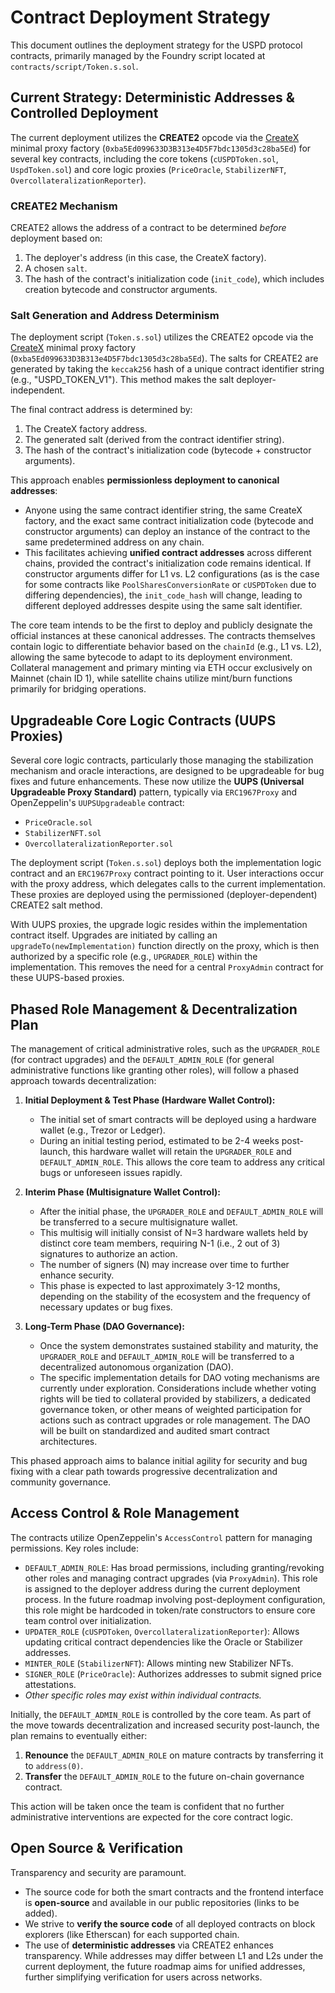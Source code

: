 # Contract Deployment Strategy

This document outlines the deployment strategy for the USPD protocol contracts, primarily managed by the Foundry script located at `contracts/script/Token.s.sol`.

## Current Strategy: Deterministic Addresses & Controlled Deployment

The current deployment utilizes the **CREATE2** opcode via the [CreateX](https://github.com/pcaversaccio/createx) minimal proxy factory (`0xba5Ed099633D3B313e4D5F7bdc1305d3c28ba5Ed`) for several key contracts, including the core tokens (`cUSPDToken.sol`, `UspdToken.sol`) and core logic proxies (`PriceOracle`, `StabilizerNFT`, `OvercollateralizationReporter`).

### CREATE2 Mechanism

CREATE2 allows the address of a contract to be determined *before* deployment based on:
1.  The deployer's address (in this case, the CreateX factory).
2.  A chosen `salt`.
3.  The hash of the contract's initialization code (`init_code`), which includes creation bytecode and constructor arguments.

### Salt Generation and Address Determinism

The deployment script (`Token.s.sol`) utilizes the CREATE2 opcode via the [CreateX](https://github.com/pcaversaccio/createx) minimal proxy factory (`0xba5Ed099633D3B313e4D5F7bdc1305d3c28ba5Ed`). The salts for CREATE2 are generated by taking the `keccak256` hash of a unique contract identifier string (e.g., "USPD_TOKEN_V1"). This method makes the salt deployer-independent.

The final contract address is determined by:
1.  The CreateX factory address.
2.  The generated salt (derived from the contract identifier string).
3.  The hash of the contract's initialization code (bytecode + constructor arguments).

This approach enables **permissionless deployment to canonical addresses**:
*   Anyone using the same contract identifier string, the same CreateX factory, and the exact same contract initialization code (bytecode and constructor arguments) can deploy an instance of the contract to the same predetermined address on any chain.
*   This facilitates achieving **unified contract addresses** across different chains, provided the contract's initialization code remains identical. If constructor arguments differ for L1 vs. L2 configurations (as is the case for some contracts like `PoolSharesConversionRate` or `cUSPDToken` due to differing dependencies), the `init_code_hash` will change, leading to different deployed addresses despite using the same salt identifier.

The core team intends to be the first to deploy and publicly designate the official instances at these canonical addresses. The contracts themselves contain logic to differentiate behavior based on the `chainId` (e.g., L1 vs. L2), allowing the same bytecode to adapt to its deployment environment. Collateral management and primary minting via ETH occur exclusively on Mainnet (chain ID 1), while satellite chains utilize mint/burn functions primarily for bridging operations.

## Upgradeable Core Logic Contracts (UUPS Proxies)

Several core logic contracts, particularly those managing the stabilization mechanism and oracle interactions, are designed to be upgradeable for bug fixes and future enhancements. These now utilize the **UUPS (Universal Upgradeable Proxy Standard)** pattern, typically via `ERC1967Proxy` and OpenZeppelin's `UUPSUpgradeable` contract:

*   `PriceOracle.sol`
*   `StabilizerNFT.sol`
*   `OvercollateralizationReporter.sol`

The deployment script (`Token.s.sol`) deploys both the implementation logic contract and an `ERC1967Proxy` contract pointing to it. User interactions occur with the proxy address, which delegates calls to the current implementation. These proxies are deployed using the permissioned (deployer-dependent) CREATE2 salt method.

With UUPS proxies, the upgrade logic resides within the implementation contract itself. Upgrades are initiated by calling an `upgradeTo(newImplementation)` function directly on the proxy, which is then authorized by a specific role (e.g., `UPGRADER_ROLE`) within the implementation. This removes the need for a central `ProxyAdmin` contract for these UUPS-based proxies.

## Phased Role Management & Decentralization Plan

The management of critical administrative roles, such as the `UPGRADER_ROLE` (for contract upgrades) and the `DEFAULT_ADMIN_ROLE` (for general administrative functions like granting other roles), will follow a phased approach towards decentralization:

1.  **Initial Deployment & Test Phase (Hardware Wallet Control):**
    *   The initial set of smart contracts will be deployed using a hardware wallet (e.g., Trezor or Ledger).
    *   During an initial testing period, estimated to be 2-4 weeks post-launch, this hardware wallet will retain the `UPGRADER_ROLE` and `DEFAULT_ADMIN_ROLE`. This allows the core team to address any critical bugs or unforeseen issues rapidly.

2.  **Interim Phase (Multisignature Wallet Control):**
    *   After the initial phase, the `UPGRADER_ROLE` and `DEFAULT_ADMIN_ROLE` will be transferred to a secure multisignature wallet.
    *   This multisig will initially consist of N=3 hardware wallets held by distinct core team members, requiring N-1 (i.e., 2 out of 3) signatures to authorize an action.
    *   The number of signers (N) may increase over time to further enhance security.
    *   This phase is expected to last approximately 3-12 months, depending on the stability of the ecosystem and the frequency of necessary updates or bug fixes.

3.  **Long-Term Phase (DAO Governance):**
    *   Once the system demonstrates sustained stability and maturity, the `UPGRADER_ROLE` and `DEFAULT_ADMIN_ROLE` will be transferred to a decentralized autonomous organization (DAO).
    *   The specific implementation details for DAO voting mechanisms are currently under exploration. Considerations include whether voting rights will be tied to collateral provided by stabilizers, a dedicated governance token, or other means of weighted participation for actions such as contract upgrades or role management. The DAO will be built on standardized and audited smart contract architectures.

This phased approach aims to balance initial agility for security and bug fixing with a clear path towards progressive decentralization and community governance.

## Access Control & Role Management

The contracts utilize OpenZeppelin's `AccessControl` pattern for managing permissions. Key roles include:

*   `DEFAULT_ADMIN_ROLE`: Has broad permissions, including granting/revoking other roles and managing contract upgrades (via `ProxyAdmin`). This role is assigned to the deployer address during the current deployment process. In the future roadmap involving post-deployment configuration, this role might be hardcoded in token/rate constructors to ensure core team control over initialization.
*   `UPDATER_ROLE` (`cUSPDToken`, `OvercollateralizationReporter`): Allows updating critical contract dependencies like the Oracle or Stabilizer addresses.
*   `MINTER_ROLE` (`StabilizerNFT`): Allows minting new Stabilizer NFTs.
*   `SIGNER_ROLE` (`PriceOracle`): Authorizes addresses to submit signed price attestations.
*   *Other specific roles may exist within individual contracts.*

Initially, the `DEFAULT_ADMIN_ROLE` is controlled by the core team. As part of the move towards decentralization and increased security post-launch, the plan remains to eventually either:

1.  **Renounce** the `DEFAULT_ADMIN_ROLE` on mature contracts by transferring it to `address(0)`.
2.  **Transfer** the `DEFAULT_ADMIN_ROLE` to the future on-chain governance contract.

This action will be taken once the team is confident that no further administrative interventions are expected for the core contract logic.

## Open Source & Verification

Transparency and security are paramount.
*   The source code for both the smart contracts and the frontend interface is **open-source** and available in our public repositories (links to be added).
*   We strive to **verify the source code** of all deployed contracts on block explorers (like Etherscan) for each supported chain.
*   The use of **deterministic addresses** via CREATE2 enhances transparency. While addresses may differ between L1 and L2s under the current deployment, the future roadmap aims for unified addresses, further simplifying verification for users across networks.
